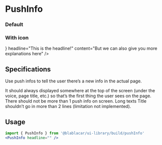 

<Meta title="Widgets|PushInfo" />

# **PushInfo**

### Default

<Preview>
  <Story name="Default">
    <PushInfo
      headline="This is the headline!"
      content="But we can also give you more explanations here"
    />
  </Story>
</Preview>

### With icon

<Preview>
  <Story name="With icon">
    <PushInfo
      icon={<ProximityIcon title="" />}
      headline="This is the headline!"
      content="But we can also give you more explanations here"
    />
  </Story>
</Preview>

## Specifications

Use push infos to tell the user there’s a new info in the actual page.

It should always displayed somewhere at the top of the screen (under the voice, page title, etc.) so that’s the first thing the user sees on the page.
There should not be more than 1 push info on screen.
Long texts Title shouldn’t go in more than 2 lines (limitation not implemented).

## Usage

```jsx
import { PushInfo } from '@blablacar/ui-library/build/pushInfo'
<PushInfo headline="" />
```

<Props of={PushInfo} />
